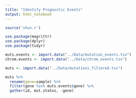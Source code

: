 ```yaml
---
title: "Identify Prognostic Events"
output: html_notebook
---
```


```r
source('shun.r')

use.package(magrittr)
use.package(dplyr)
use.package(tidyr)
```


```r
muts.events <- import.data("../Data/mutation_events.tsv")
chrom.events <- import.data("../Data/chrom_events.tsv")

muts <- import.data("../Data/mutations_filtered.tsv")
```


```r
muts %>%
  rename(gene=sample) %>%
  filter(gene %in% muts.events$gene) %>% 
  gather(id, mut.status, -gene)
```

